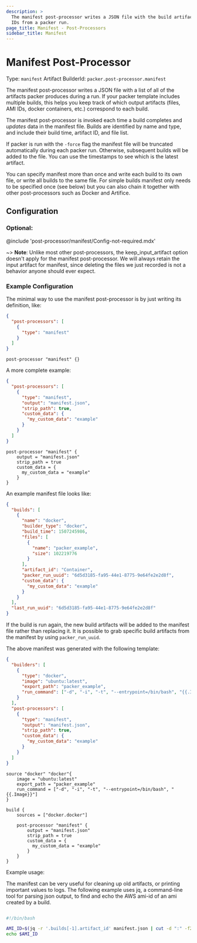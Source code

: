 ```yaml
---
description: >
  The manifest post-processor writes a JSON file with the build artifacts and
  IDs from a packer run.
page_title: Manifest - Post-Processors
sidebar_title: Manifest
---
```


# Manifest Post-Processor

Type: `manifest`
Artifact BuilderId: `packer.post-processor.manifest`

The manifest post-processor writes a JSON file with a list of all of the
artifacts packer produces during a run. If your packer template includes
multiple builds, this helps you keep track of which output artifacts (files,
AMI IDs, docker containers, etc.) correspond to each build.

The manifest post-processor is invoked each time a build completes and
_updates_ data in the manifest file. Builds are identified by name and type,
and include their build time, artifact ID, and file list.

If packer is run with the `-force` flag the manifest file will be truncated
automatically during each packer run. Otherwise, subsequent builds will be
added to the file. You can use the timestamps to see which is the latest
artifact.

You can specify manifest more than once and write each build to its own file,
or write all builds to the same file. For simple builds manifest only needs to
be specified once (see below) but you can also chain it together with other
post-processors such as Docker and Artifice.

## Configuration

### Optional:

@include 'post-processor/manifest/Config-not-required.mdx'

~> **Note**: Unlike most other post-processors, the keep_input_artifact option doesn't apply for the manifest
post-processor. We will always retain the input artifact for manifest, since deleting the files we just recorded
is not a behavior anyone should ever expect.

### Example Configuration

The minimal way to use the manifest post-processor is by just writing its definition, like:

<Tabs>
<Tab heading="JSON">

```json
{
  "post-processors": [
    {
      "type": "manifest"
    }
  ]
}
```

</Tab>
<Tab heading="HCL2">

```hcl
post-processor "manifest" {}
```

</Tab>
</Tabs>

A more complete example:

<Tabs>
<Tab heading="JSON">

```json
{
  "post-processors": [
    {
      "type": "manifest",
      "output": "manifest.json",
      "strip_path": true,
      "custom_data": {
        "my_custom_data": "example"
      }
    }
  ]
}
```

</Tab>
<Tab heading="HCL2">

```hcl
post-processor "manifest" {
    output = "manifest.json"
    strip_path = true
    custom_data = {
      my_custom_data = "example"
    }
}
```

</Tab>
</Tabs>

An example manifest file looks like:

```json
{
  "builds": [
    {
      "name": "docker",
      "builder_type": "docker",
      "build_time": 1507245986,
      "files": [
        {
          "name": "packer_example",
          "size": 102219776
        }
      ],
      "artifact_id": "Container",
      "packer_run_uuid": "6d5d3185-fa95-44e1-8775-9e64fe2e2d8f",
      "custom_data": {
        "my_custom_data": "example"
      }
    }
  ],
  "last_run_uuid": "6d5d3185-fa95-44e1-8775-9e64fe2e2d8f"
}
```

If the build is run again, the new build artifacts will be added to the
manifest file rather than replacing it. It is possible to grab specific build
artifacts from the manifest by using `packer_run_uuid`.

The above manifest was generated with the following template:

<Tabs>
<Tab heading="JSON">

```json
{
  "builders": [
    {
      "type": "docker",
      "image": "ubuntu:latest",
      "export_path": "packer_example",
      "run_command": ["-d", "-i", "-t", "--entrypoint=/bin/bash", "{{.Image}}"]
    }
  ],
  "post-processors": [
    {
      "type": "manifest",
      "output": "manifest.json",
      "strip_path": true,
      "custom_data": {
        "my_custom_data": "example"
      }
    }
  ]
}
```

</Tab>
<Tab heading="HCL2">

```hcl
source "docker" "docker"{
    image = "ubuntu:latest"
    export_path = "packer_example"
    run_command = ["-d", "-i", "-t", "--entrypoint=/bin/bash", "{{.Image}}"]
}

build {
    sources = ["docker.docker"]

    post-processor "manifest" {
        output = "manifest.json"
        strip_path = true
        custom_data = {
          my_custom_data = "example"
        }
    }
}
```

</Tab>
</Tabs>

Example usage:

The manifest can be very useful for cleaning up old artifacts, or printing
important values to logs. The following example uses jq, a command-line tool for
parsing json output, to find and echo the AWS ami-id of an ami created by a
build.

```bash

#!/bin/bash

AMI_ID=$(jq -r '.builds[-1].artifact_id' manifest.json | cut -d ":" -f2)
echo $AMI_ID

```
